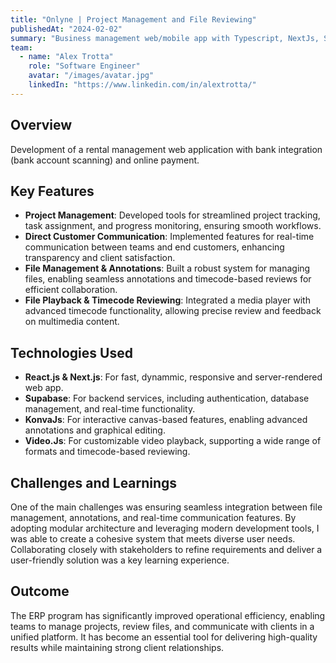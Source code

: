 ```yaml
---
title: "Onlyne | Project Management and File Reviewing"
publishedAt: "2024-02-02"
summary: "Business management web/mobile app with Typescript, NextJs, Supabase and Capacitor"
team:
  - name: "Alex Trotta"
    role: "Software Engineer"
    avatar: "/images/avatar.jpg"
    linkedIn: "https://www.linkedin.com/in/alextrotta/"
---
```


## Overview

Development of a rental management web application with bank integration (bank account scanning) and online payment.

## Key Features

- **Project Management**: Developed tools for streamlined project tracking, task assignment, and progress monitoring, ensuring smooth workflows.
- **Direct Customer Communication**: Implemented features for real-time communication between teams and end customers, enhancing transparency and client satisfaction.
- **File Management & Annotations**: Built a robust system for managing files, enabling seamless annotations and timecode-based reviews for efficient collaboration.
- **File Playback & Timecode Reviewing**: Integrated a media player with advanced timecode functionality, allowing precise review and feedback on multimedia content.

## Technologies Used

- **React.js & Next.js**: For fast, dynammic, responsive and server-rendered web app.
- **Supabase**: For backend services, including authentication, database management, and real-time functionality.
- **KonvaJs**: For interactive canvas-based features, enabling advanced annotations and graphical editing.
- **Video.Js**: For customizable video playback, supporting a wide range of formats and timecode-based reviewing.

## Challenges and Learnings

One of the main challenges was ensuring seamless integration between file management, annotations, and real-time communication features. By adopting modular architecture and leveraging modern development tools, I was able to create a cohesive system that meets diverse user needs. Collaborating closely with stakeholders to refine requirements and deliver a user-friendly solution was a key learning experience.

## Outcome

The ERP program has significantly improved operational efficiency, enabling teams to manage projects, review files, and communicate with clients in a unified platform. It has become an essential tool for delivering high-quality results while maintaining strong client relationships.

